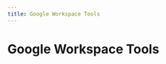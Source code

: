 ```yaml
---
title: Google Workspace Tools
---
```

<!-- WARNING: This file is auto-generated by generate_tool_docs.py. Do not edit manually. -->



# Google Workspace Tools

<ToolList category="google-workspace" />

